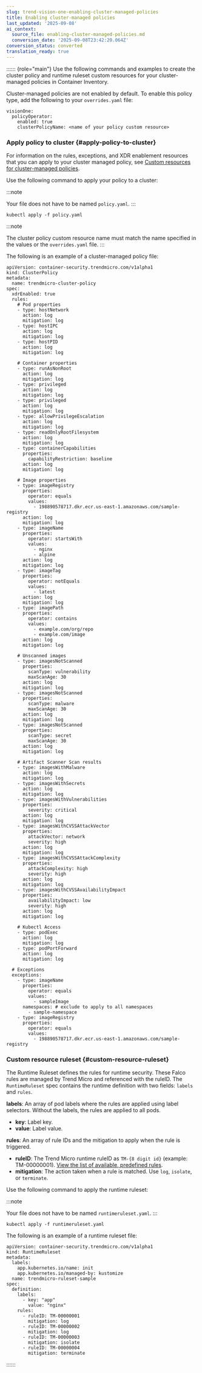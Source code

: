 ```yaml
---
slug: trend-vision-one-enabling-cluster-managed-policies
title: Enabling cluster-managed policies
last_updated: '2025-09-08'
ai_context:
  source_file: enabling-cluster-managed-policies.md
  conversion_date: '2025-09-08T23:42:20.064Z'
conversion_status: converted
translation_ready: true
---
```


:::::: {role="main"}
Use the following commands and examples to create the cluster policy and runtime ruleset custom resources for your cluster-managed policies in Container Inventory.

Cluster-managed policies are not enabled by default. To enable this policy type, add the following to your `overrides.yaml` file:

``` codeblock
visionOne:
  policyOperator:
    enabled: true
    clusterPolicyName: <name of your policy custom resource>
```

### Apply policy to cluster {#apply-policy-to-cluster}

For information on the rules, exceptions, and XDR enablement resources that you can apply to your cluster managed policy, see [Custom resources for cluster-managed policies](custom-resources-cluster-manag.mdx).

Use the following command to apply your policy to a cluster:

:::note

Your file does not have to be named `policy.yaml`.
:::

``` codeblock
kubectl apply -f policy.yaml
```

:::note

The cluster policy custom resource name must match the name specified in the values or the `overrides.yaml` file.
:::

The following is an example of a cluster-managed policy file:

``` codeblock
apiVersion: container-security.trendmicro.com/v1alpha1
kind: ClusterPolicy
metadata:
  name: trendmicro-cluster-policy
spec:
  xdrEnabled: true
  rules:
    # Pod properties
    - type: hostNetwork
      action: log
      mitigation: log
    - type: hostIPC
      action: log
      mitigation: log
    - type: hostPID
      action: log
      mitigation: log

    # Container properties
    - type: runAsNonRoot
      action: log
      mitigation: log
    - type: privileged
      action: log
      mitigation: log
    - type: privileged
      action: log
      mitigation: log
    - type: allowPrivilegeEscalation
      action: log
      mitigation: log
    - type: readOnlyRootFilesystem
      action: log
      mitigation: log
    - type: containerCapabilities
      properties:
        capabilityRestriction: baseline
      action: log
      mitigation: log

    # Image properties
    - type: imageRegistry
      properties:
        operator: equals
        values:
          - 198890578717.dkr.ecr.us-east-1.amazonaws.com/sample-registry
      action: log
      mitigation: log
    - type: imageName
      properties:
        operator: startsWith
        values:
          - nginx
          - alpine
      action: log
      mitigation: log
    - type: imageTag
      properties:
        operator: notEquals
        values:
          - latest
      action: log
      mitigation: log
    - type: imagePath
      properties:
        operator: contains
        values:
          - example.com/org/repo
          - example.com/image
      action: log
      mitigation: log

    # Unscanned images
    - type: imagesNotScanned
      properties:
        scanType: vulnerability
        maxScanAge: 30
      action: log
      mitigation: log
    - type: imagesNotScanned
      properties:
        scanType: malware
        maxScanAge: 30
      action: log
      mitigation: log
    - type: imagesNotScanned
      properties:
        scanType: secret
        maxScanAge: 30
      action: log
      mitigation: log

    # Artifact Scanner Scan results
    - type: imagesWithMalware
      action: log
      mitigation: log
    - type: imagesWithSecrets
      action: log
      mitigation: log
    - type: imagesWithVulnerabilities
      properties:
        severity: critical
      action: log
      mitigation: log
    - type: imagesWithCVSSAttackVector
      properties:
        attackVector: network
        severity: high
      action: log
      mitigation: log
    - type: imagesWithCVSSAttackComplexity
      properties:
        attackComplexity: high
        severity: high
      action: log
      mitigation: log
    - type: imagesWithCVSSAvailabilityImpact
      properties:
        availabilityImpact: low
        severity: high
      action: log
      mitigation: log

    # Kubectl Access
    - type: podExec
      action: log
      mitigation: log
    - type: podPortForward
      action: log
      mitigation: log

  # Exceptions
  exceptions:
    - type: imageName
      properties:
        operator: equals
        values:
          - sampleImage
      namespaces: # exclude to apply to all namespaces
        - sample-namespace
    - type: imageRegistry
      properties:
        operator: equals
        values:
          - 198890578717.dkr.ecr.us-east-1.amazonaws.com/sample-registry
```

### Custom resource ruleset {#custom-resource-ruleset}

The Runtime Ruleset defines the rules for runtime security. These Falco rules are managed by Trend Micro and referenced with the ruleID. The `RuntimeRuleset` spec contains the runtime definition with two fields: `labels` and `rules`.

**labels**: An array of pod labels where the rules are applied using label selectors. Without the labels, the rules are applied to all pods.

- **key**: Label key.
- **value**: Label value.

**rules**: An array of rule IDs and the mitigation to apply when the rule is triggered.

- **ruleID**: The Trend Micro runtime ruleID as `TM-{8 digit id}` (example: TM-00000001). [View the list of available, predefined rules](predefined-rules.mdx).
- **mitigation**: The action taken when a rule is matched. Use `log`, `isolate`, or `terminate`.

Use the following command to apply the runtime ruleset:

:::note

Your file does not have to be named `runtimeruleset.yaml`.
:::

``` codeblock
kubectl apply -f runtimeruleset.yaml
```

The following is an example of a runtime ruleset file:

``` codeblock
apiVersion: container-security.trendmicro.com/v1alpha1
kind: RuntimeRuleset
metadata:
  labels:
    app.kubernetes.io/name: init
    app.kubernetes.io/managed-by: kustomize
  name: trendmicro-ruleset-sample
spec:
  definition:
    labels:
      - key: "app"
        value: "nginx"
    rules:
      - ruleID: TM-00000001
        mitigation: log
      - ruleID: TM-00000002
        mitigation: log
      - ruleID: TM-00000003
        mitigation: isolate
      - ruleID: TM-00000004
        mitigation: terminate
```
::::::
